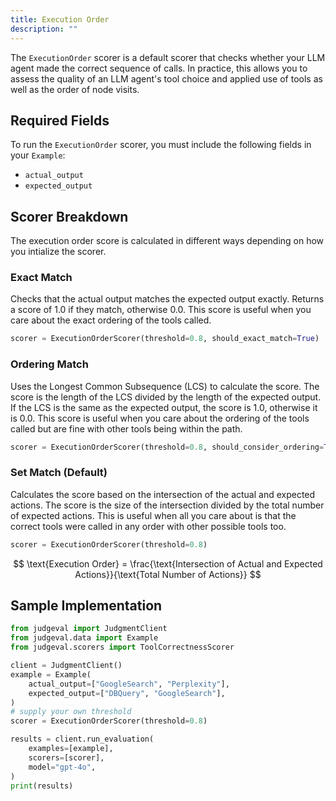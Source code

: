 ```yaml
---
title: Execution Order
description: ""
---
```


The `ExecutionOrder` scorer is a default scorer that checks whether your LLM agent made the correct sequence of calls. 
In practice, this allows you to assess the quality of an LLM agent's tool choice and applied use of tools as well as the order of node visits.

## Required Fields

To run the `ExecutionOrder` scorer, you must include the following fields in your `Example`:

- `actual_output` 
- `expected_output`

## Scorer Breakdown

The execution order score is calculated in different ways depending on how you intialize the scorer.

### Exact Match


Checks that the actual output matches the expected output exactly. Returns a score of 1.0 if they match, otherwise 0.0. This score is useful when you care about the exact ordering of the tools called.

```python
scorer = ExecutionOrderScorer(threshold=0.8, should_exact_match=True)
```

### Ordering Match

Uses the Longest Common Subsequence (LCS) to calculate the score. The score is the length of the LCS divided by the length of the expected output.
If the LCS is the same as the expected output, the score is 1.0, otherwise it is 0.0. This score is useful when you care about the ordering of the tools called but are fine with other tools being within the path.

```python
scorer = ExecutionOrderScorer(threshold=0.8, should_consider_ordering=True)
```

### Set Match (Default)

Calculates the score based on the intersection of the actual and expected actions. The score is the size of the intersection divided by the total number of expected actions.
This is useful when all you care about is that the correct tools were called in any order with other possible tools too.

```python
scorer = ExecutionOrderScorer(threshold=0.8)
```

$$
\text{Execution Order} = \frac{\text{Intersection of Actual and Expected Actions}}{\text{Total Number of Actions}}
$$

## Sample Implementation 

```python tool_correctness.py
from judgeval import JudgmentClient
from judgeval.data import Example
from judgeval.scorers import ToolCorrectnessScorer

client = JudgmentClient()
example = Example(
    actual_output=["GoogleSearch", "Perplexity"],
    expected_output=["DBQuery", "GoogleSearch"],
)
# supply your own threshold
scorer = ExecutionOrderScorer(threshold=0.8)

results = client.run_evaluation(
    examples=[example],
    scorers=[scorer],
    model="gpt-4o",
)
print(results)
```
